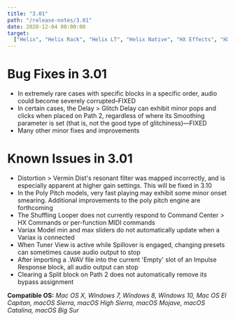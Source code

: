 ```yaml
---
title: "3.01"
path: "/release-notes/3.01"
date: 2020-12-04 00:00:00
target:
  ["Helix", "Helix Rack", "Helix LT", "Helix Native", "HX Effects", "HX Stomp"]
---
```


# Bug Fixes in 3.01

- In extremely rare cases with specific blocks in a specific order, audio could become severely corrupted–FIXED
- In certain cases, the Delay > Glitch Delay can exhibit minor pops and clicks when placed on Path 2, regardless of where its Smoothing parameter is set (that is, not the good type of glitchiness)—FIXED
- Many other minor fixes and improvements

# Known Issues in 3.01

- Distortion > Vermin Dist's resonant filter was mapped incorrectly, and is especially apparent at higher gain settings. This will be fixed in 3.10
- In the Poly Pitch models, very fast playing may exhibit some minor onset smearing. Additional improvements to the poly pitch engine are forthcoming
- The Shuffling Looper does not currently respond to Command Center > HX Commands or per-function MIDI commands
- Variax Model min and max sliders do not automatically update when a Variax is connected
- When Tuner View is active while Spillover is engaged, changing presets can sometimes cause audio output to stop
- After importing a .WAV file into the current 'Empty' slot of an Impulse Response block, all audio output can stop
- Clearing a Split block on Path 2 does not automatically remove its bypass assignment

**Compatible OS:** _Mac OS X, Windows 7, Windows 8, Windows 10, Mac OS El Capitan, macOS Sierra, macOS High Sierra, macOS Mojave, macOS Catalina, macOS Big Sur_
